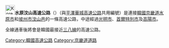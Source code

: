 {{Infobox road
|marker_image=[[File:Korea_Expressway_No.17.svg|100px]]
|alternate_name=水原汶山高速公路
|map=
|length_km= 
|established=
|direction=南北
|terminus_a=京畿道水原市<br>[[File:Korea_Expressway_No.400.svg|30px]][[首都圈二環高速公路|首都圈二環高速公路]] 
|cities=[[軍浦市|軍浦市]]、[[始興市|始興市]]、[[光明市|光明市]]、[[首爾特別市|首爾特別市]]、[[高陽市|高陽市]]
|junction= [[File:Korea_Expressway_No.130.svg|30px]][[仁川國際機場高速公路|仁川國際機場高速公路]]<br> [[File:Korea_Expressway_No.100.svg|30px]][[首爾外環高速公路|首爾外環高速公路]]
|terminus_b=京畿道坡州市 
}}
{{Infobox Korean name
|hangul=수원문산고속도로
|hanja={{linktext|水|原|汶|山|高|速|道|路}}
|mr=Suwon Munsan Kosok Toro
|rr=Suwŏn Munsan Gosok Doro
}}

[[File:Korea_Expressway_No.17.svg|30px]]'''水原汶山高速公路'''（{{kor|諺=수원문산고속도로|漢=水原汶山高速道路|羅=Suwon Munsan gosokdoro|f=y}}）（與[[平澤華城高速公路|平澤華城高速公路]]共用編號）是連接[[韓國|韓國]][[京畿道|京畿道]][[水原市|水原市]]和[[坡州市|坡州市]][[汶山邑|汶山邑]]的一條高速公路，中途經過[[光明市|光明市]]、[[首爾特別市|首爾特別市]]及[[高陽市|高陽市]]。

全線通車後將會是韓國最接近[[三八線|三八線]]的高速公路。

{{ROK expressways}}
[[Category:韓國高速公路|Category:韓國高速公路]]
[[Category:京畿道道路|Category:京畿道道路]]